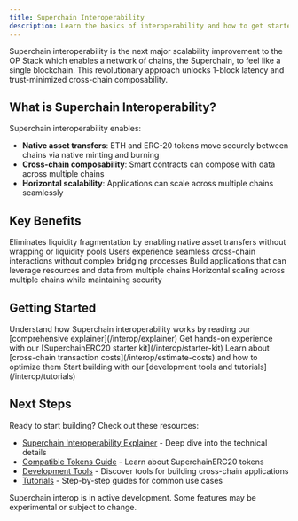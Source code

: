 ```yaml
---
title: Superchain Interoperability
description: Learn the basics of interoperability and how to get started building cross-chain applications.
---
```


Superchain interoperability is the next major scalability improvement to the OP Stack which enables a network of chains, the Superchain, to feel like a single blockchain. This revolutionary approach unlocks 1-block latency and trust-minimized cross-chain composability.

## What is Superchain Interoperability?

Superchain interoperability enables:

*   **Native asset transfers**: ETH and ERC-20 tokens move securely between chains via native minting and burning
*   **Cross-chain composability**: Smart contracts can compose with data across multiple chains
*   **Horizontal scalability**: Applications can scale across multiple chains seamlessly

## Key Benefits

<CardGroup cols={2}>
  <Card title="Liquidity Efficiency" icon="droplet">
    Eliminates liquidity fragmentation by enabling native asset transfers without wrapping or liquidity pools
  </Card>

  <Card title="Enhanced UX" icon="user">
    Users experience seamless cross-chain interactions without complex bridging processes
  </Card>

  <Card title="Developer Flexibility" icon="code">
    Build applications that can leverage resources and data from multiple chains
  </Card>

  <Card title="Scalability" icon="arrow-trend-up">
    Horizontal scaling across multiple chains while maintaining security
  </Card>
</CardGroup>

## Getting Started

<Steps>
  <Step title="Learn the Basics">
    Understand how Superchain interoperability works by reading our [comprehensive explainer](/interop/explainer)
  </Step>

  <Step title="Try the Starter Kit">
    Get hands-on experience with our [SuperchainERC20 starter kit](/interop/starter-kit)
  </Step>

  <Step title="Estimate Costs">
    Learn about [cross-chain transaction costs](/interop/estimate-costs) and how to optimize them
  </Step>

  <Step title="Build Your App">
    Start building with our [development tools and tutorials](/interop/tutorials)
  </Step>
</Steps>

## Next Steps

Ready to start building? Check out these resources:

*   [Superchain Interoperability Explainer](/interop/explainer) - Deep dive into the technical details
*   [Compatible Tokens Guide](/interop/compatible-tokens) - Learn about SuperchainERC20 tokens
*   [Development Tools](/interop/tools) - Discover tools for building cross-chain applications
*   [Tutorials](/interop/tutorials) - Step-by-step guides for common use cases

<Info>
  Superchain interop is in active development. Some features may be experimental or subject to change.
</Info>
